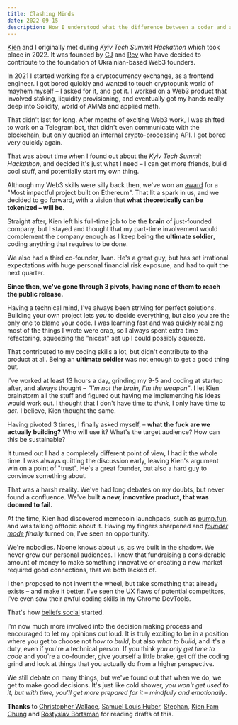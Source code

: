 ```yaml
---
title: Clashing Minds
date: 2022-09-15
description: How I understood what the difference between a coder and a founder is.
---
```

[Kien](https://warpcast.com/kienfam) and I originally met during
*Kyiv Tech Summit Hackathon* which took place in 2022.
It was founded by [CJ](https://warpcast.com/cjh) and [Rev](https://warpcast.com/rev)
who have decided to contribute to the foundation of Ukrainian-based Web3 founders.

In 2021 I started working for a cryptocurrency exchange, as a frontend engineer.
I got bored quickly and wanted to touch cryptopunk world of mayhem myself –
I asked for it, and got it. I worked on a Web3 product that involved staking,
liquidity provisioning, and eventually got my hands really deep into Solidity,
world of AMMs and applied math.

That didn't last for long.
After months of exciting Web3 work, I was shifted to work on a Telegram bot,
that didn't even communicate with the blockchain, but only queried an internal
crypto-processing API.
I got bored very quickly again.

That was about time when I found out about the *Kyiv Tech Summit Hackathon*,
and decided it's just what I need – I can get more friends, build cool stuff,
and potentially start my own thing.

Although my Web3 skills were silly back then, we've won an
[award](https://devpost.com/software/tok3nised) for a "Most impactful project built on Ethereum".
That lit a spark in us, and we decided to go forward, with a vision that
**what theoretically can be tokenized – will be**.

Straight after, Kien left his full-time job to be the **brain** of just-founded
company, but I stayed and thought that my part-time involvement would complement
the company enough as I keep being the **ultimate soldier**, coding anything that
requires to be done.

We also had a third co-founder, Ivan. He's a great guy, but has set irrational
expectations with huge personal financial risk exposure, and had to quit the next
quarter.

**Since then, we've gone through 3 pivots, having none of them to reach the 
public release.**

Having a technical mind, I've always been striving for perfect solutions.
Building your own project lets *you* to decide everything, but also *you* are
the only one to blame your code. I was learning fast and was quickly realizing
most of the things I wrote were crap, so I always spent extra time refactoring,
squeezing the "nicest" set up I could possibly squeeze.

That contributed to my coding skills a lot, but didn't contribute to the product
at all. Being an **ultimate soldier** was not enough to get a good thing out.

I've worked at least 13 hours a day, grinding my 9-5 and coding at startup after,
and always thought – *"I'm not the brain, I'm the weapon"*. I let Kien brainstorm
all the stuff and figured out having me implementing *his* ideas would work out.
I thought that I don't have time to *think*, I only have time to *act*. I believe,
Kien thought the same.

Having pivoted 3 times, I finally asked myself, – **what the fuck are we actually
building?** Who will use it? What's the target audience? How can this be sustainable?

It turned out I had a completely different point of view, I had it the whole time.
I was always quitting the discussion early, leaving Kien's argument win on a point
of "trust". He's a great founder, but also a hard guy to convince something about.

That was a harsh reality. We've had long debates on my doubts, but never found a
confluence. We've built **a new, innovative product, that was doomed to fail.**

At the time, Kien had discovered memecoin launchpads, such as [pump.fun](https://pump.fun),
and was talking offtopic about it.
Having my fingers sharpened and [*founder mode*](https://paulgraham.com/foundermode.html)
*finally* turned on, I've seen an opportunity.

We're nobodies. Noone knows about us, as we built in the shadow. We never grew our personal
audiences. I knew that fundraising a considerable amount of money to make something innovative
or creating a new market required good connections, that we both lacked of.

I then proposed to not invent the wheel, but take something that already exists –
and make it better. I've seen the UX flaws of potential competitors, I've even saw their
awful coding skills in my Chrome DevTools.

That's how [beliefs.social](https://beliefs.social) started.

I'm now much more involved into the decision making process and encouraged to let
my opinions out loud. It is truly exciting to be in a position where you get to
choose not *how to build*, but also *what to build*, and it's a duty, even if you're
a technical person. If you think *you only get time to code* and you're a co-founder,
give yourself a little brake, get off the coding grind and look at things that you
actually do from a higher perspective.

We still debate on many things, but we've found out that when we do, we get to
make good decisions. It's just like cold shower, *you won't get used to it, but
with time, you'll get more prepared for it – mindfully and emotionally*.

**Thanks** to [Christopher Wallace](https://warpcast.com/christopher),
[Samuel Louis Huber](https://warpcast.com/samuellhuber.eth), [Stephan](https://warpcast.com/stephancill),
[Kien Fam Chung](https://warpcast.com/kienfam) and [Rostyslav Bortsman](https://warpcast.com/rostyslavbortman.eth)
for reading drafts of this.
